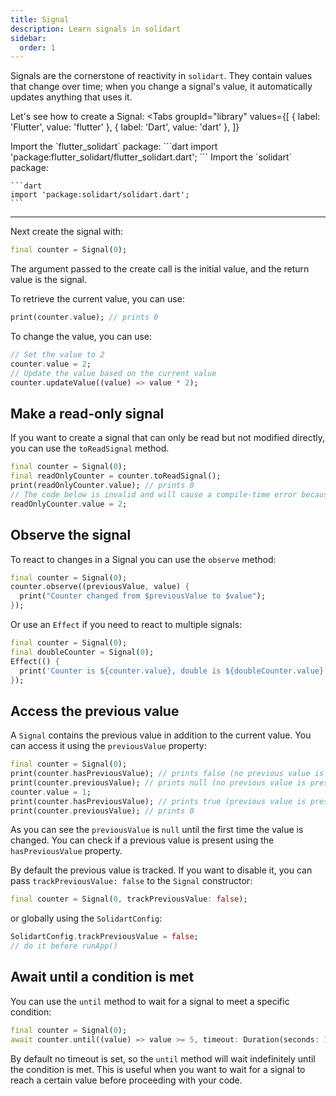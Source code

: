 ```yaml
---
title: Signal
description: Learn signals in solidart
sidebar:
  order: 1
---
```


Signals are the cornerstone of reactivity in `solidart`. They contain values that change over time; when you change a signal's value, it automatically updates anything that uses it.

Let's see how to create a Signal:
<Tabs
  groupId="library"
  values={[
    { label: 'Flutter', value: 'flutter' },
    { label: 'Dart', value: 'dart' },
  ]}
>
 <TabItem label="flutter">
    Import the `flutter_solidart` package:
    ```dart
    import 'package:flutter_solidart/flutter_solidart.dart';
    ```
  </TabItem>
  <TabItem label="dart">
    Import the `solidart` package:

    ```dart
    import 'package:solidart/solidart.dart';
    ```
  </TabItem>
</Tabs>

---

Next create the signal with:

```dart
final counter = Signal(0);
````

The argument passed to the create call is the initial value, and the return value is the signal.

To retrieve the current value, you can use:
```dart
print(counter.value); // prints 0
```

To change the value, you can use:
```dart
// Set the value to 2
counter.value = 2;
// Update the value based on the current value
counter.updateValue((value) => value * 2);
```

## Make a read-only signal

If you want to create a signal that can only be read but not modified directly, you can use the `toReadSignal` method.

```dart
final counter = Signal(0);
final readOnlyCounter = counter.toReadSignal();
print(readOnlyCounter.value); // prints 0
// The code below is invalid and will cause a compile-time error because no setter is present
readOnlyCounter.value = 2;
```

## Observe the signal

To react to changes in a Signal you can use the `observe` method:
```dart {2-4}
final counter = Signal(0);
counter.observe((previousValue, value) {
  print("Counter changed from $previousValue to $value");
});
```

Or use an `Effect` if you need to react to multiple signals:
```dart {3-5}
final counter = Signal(0);
final doubleCounter = Signal(0);
Effect(() {
  print('Counter is ${counter.value}, double is ${doubleCounter.value}');
});
```

## Access the previous value

A `Signal` contains the previous value in addition to the current value. You can access it using the `previousValue` property:
```dart
final counter = Signal(0);
print(counter.hasPreviousValue); // prints false (no previous value is present)
print(counter.previousValue); // prints null (no previous value is present)
counter.value = 1;
print(counter.hasPreviousValue); // prints true (previous value is present)
print(counter.previousValue); // prints 0
```

As you can see the `previousValue` is `null` until the first time the value is changed.
You can check if a previous value is present using the `hasPreviousValue` property.

By default the previous value is tracked.
If you want to disable it, you can pass `trackPreviousValue: false` to the `Signal` constructor:
```dart
final counter = Signal(0, trackPreviousValue: false);
```

or globally using the `SolidartConfig`:
```dart
SolidartConfig.trackPreviousValue = false;
// do it before runApp()
```

## Await until a condition is met

You can use the `until` method to wait for a signal to meet a specific condition:
```dart
final counter = Signal(0);
await counter.until((value) => value >= 5, timeout: Duration(seconds: 10));
```

By default no timeout is set, so the `until` method will wait indefinitely until the condition is met.
This is useful when you want to wait for a signal to reach a certain value before proceeding with your code.
